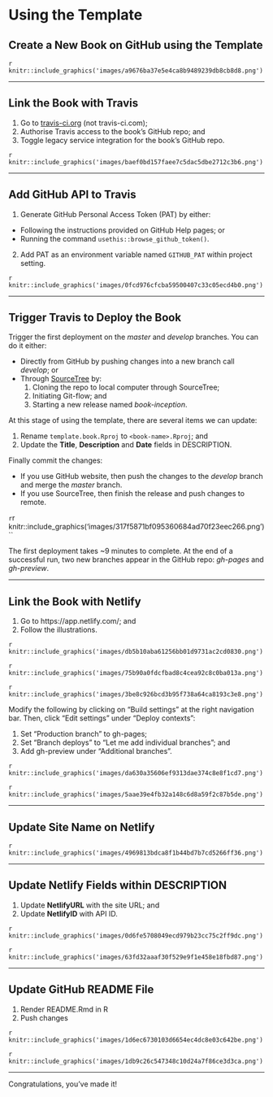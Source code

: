 # Using the Template {#demo}

## Create a New Book on GitHub using the Template

`r knitr::include_graphics('images/a9676ba37e5e4ca8b9489239db8cb8d8.png')`

***

## Link the Book with Travis

1. Go to [travis-ci.org](https://travis-ci.org/) (not travis-ci.com);
2. Authorise Travis access to the book’s GitHub repo; and
3. Toggle legacy service integration for the book’s GitHub repo.

`r knitr::include_graphics('images/baef0bd157faee7c5dac5dbe2712c3b6.png')`

***

## Add GitHub API to Travis

1. Generate GitHub Personal Access Token (PAT) by either:
  *	Following the instructions provided on GitHub Help pages; or
  *	Running the command ```usethis::browse_github_token()```.
2. Add PAT as an environment variable named `GITHUB_PAT` within project setting.

`r knitr::include_graphics('images/0fcd976cfcba59500407c33c05ecd4b0.png')`

***

## Trigger Travis to Deploy the Book

Trigger the first deployment on the *master* and *develop* branches.
You can do it either:

* Directly from GitHub by pushing changes into a new branch call *develop*; or
* Through [SourceTree](https://www.sourcetreeapp.com/) by:
  1. Cloning the repo to local computer through SourceTree;
  2. Initiating Git-flow; and
  3. Starting a new release named *book-inception*.

At this stage of using the template, there are several items we can update:

1. Rename `template.book.Rproj` to `<book-name>.Rproj`; and
2. Update the **Title**, **Description** and **Date** fields in DESCRIPTION.

Finally commit the changes:

* If you use GitHub website, then push the changes to the *develop* branch and
merge the *master* branch.
* If you use SourceTree, then finish the release and push changes to remote.

`r `r knitr::include_graphics('images/317f5871bf095360684ad70f23eec266.png')``

The first deployment takes ~9 minutes to complete. At the end of a
successful run, two new branches appear in the GitHub repo: *gh-pages* and
*gh-preview*.

***

## Link the Book with Netlify

1. Go to https://app.netlify.com/; and
2. Follow the illustrations.

`r knitr::include_graphics('images/db5b10aba61256bb01d9731ac2cd0830.png')`

`r knitr::include_graphics('images/75b90a0fdcfbad8c4cea92c8c0ba013a.png')`

`r knitr::include_graphics('images/3be8c926bcd3b95f738a64ca8193c3e8.png')`

Modify the following by clicking on "Build settings" at the right navigation
bar. Then, click "Edit settings" under "Deploy contexts":

1. Set "Production branch" to gh-pages;
2. Set "Branch deploys" to "Let me add individual branches"; and 
3. Add gh-preview under "Additional branches". 

`r knitr::include_graphics('images/da630a35606ef9313dae374c8e8f1cd7.png')`

`r knitr::include_graphics('images/5aae39e4fb32a148c6d8a59f2c87b5de.png')`

***

## Update Site Name on Netlify

`r knitr::include_graphics('images/4969813bdca8f1b44bd7b7cd5266ff36.png')`

***

## Update Netlify Fields within DESCRIPTION 

1. Update **NetlifyURL** with the site URL; and
2. Update **NetlifyID** with API ID.

`r knitr::include_graphics('images/0d6fe5708049ecd979b23cc75c2ff9dc.png')`

`r knitr::include_graphics('images/63fd32aaaf30f529e9f1e458e18fbd87.png')`

***

## Update GitHub README File

1. Render README.Rmd in R
2. Push changes 

`r knitr::include_graphics('images/1d6ec6730103d6654ec4dc8e03c642be.png')`

`r knitr::include_graphics('images/1db9c26c547348c10d24a7f86ce3d3ca.png')`

***

Congratulations, you've made it!
